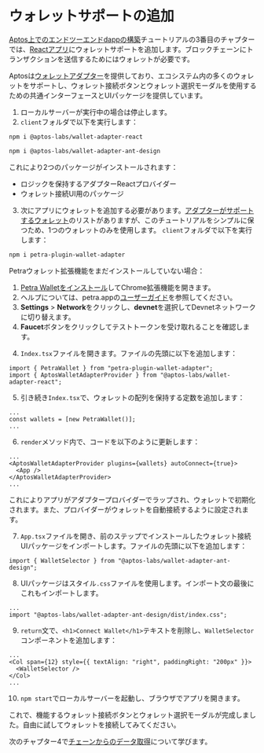 
# ウォレットサポートの追加

[Aptos上でのエンドツーエンドdappの構築](../build-e2e-dapp.mdx)チュートリアルの3番目のチャプターでは、[Reactアプリ](2-set-up-react-app.mdx)にウォレットサポートを追加します。ブロックチェーンにトランザクションを送信するためにはウォレットが必要です。

Aptosは[ウォレットアダプター](../../sdks/wallet-adapter.mdx)を提供しており、エコシステム内の多くのウォレットをサポートし、ウォレット接続ボタンとウォレット選択モーダルを使用するための共通インターフェースとUIパッケージを提供しています。

1. ローカルサーバーが実行中の場合は停止します。
2. `client`フォルダで以下を実行します：

```bash filename="Terminal"
npm i @aptos-labs/wallet-adapter-react
```

```bash filename="Terminal"
npm i @aptos-labs/wallet-adapter-ant-design
```

これにより2つのパッケージがインストールされます：

- ロジックを保持するアダプターReactプロバイダー
- ウォレット接続UI用のパッケージ

3. 次にアプリにウォレットを追加する必要があります。[アダプターがサポートするウォレット](https://github.com/aptos-labs/aptos-wallet-adapter#supported-wallet-packages)のリストがありますが、このチュートリアルをシンプルに保つため、1つのウォレットのみを使用します。
   `client`フォルダで以下を実行します：

```bash filename="Terminal"
npm i petra-plugin-wallet-adapter
```

<Callout type="info">
Petraウォレット拡張機能をまだインストールしていない場合：

1. [Petra Walletをインストール](https://petra.app)してChrome拡張機能を開きます。
2. ヘルプについては、petra.appの[ユーザーガイド](https://petra.app/docs/use)を参照してください。
3. **Settings** > **Network**をクリックし、**devnet**を選択してDevnetネットワークに切り替えます。
4. **Faucet**ボタンをクリックしてテストトークンを受け取れることを確認します。

</Callout>

4. `Index.tsx`ファイルを開きます。ファイルの先頭に以下を追加します：

```tsx filename="Index.tsx"
import { PetraWallet } from "petra-plugin-wallet-adapter";
import { AptosWalletAdapterProvider } from "@aptos-labs/wallet-adapter-react";
```

5. 引き続き`Index.tsx`で、ウォレットの配列を保持する定数を追加します：

```tsx filename="Index.tsx"
...
const wallets = [new PetraWallet()];
...
```

6. `render`メソッド内で、コードを以下のように更新します：

```tsx filename="Index.tsx"
...
<AptosWalletAdapterProvider plugins={wallets} autoConnect={true}>
  <App />
</AptosWalletAdapterProvider>
...
```

これによりアプリがアダプタープロバイダーでラップされ、ウォレットで初期化されます。また、プロバイダーがウォレットを自動接続するように設定されます。

7. `App.tsx`ファイルを開き、前のステップでインストールしたウォレット接続UIパッケージをインポートします。ファイルの先頭に以下を追加します：

```tsx filename="App.tsx"
import { WalletSelector } from "@aptos-labs/wallet-adapter-ant-design";
```

8. UIパッケージはスタイル`.css`ファイルを使用します。インポート文の最後にこれもインポートします。

```tsx filename="App.tsx"
...
import "@aptos-labs/wallet-adapter-ant-design/dist/index.css";
```

9. `return`文で、`<h1>Connect Wallet</h1>`テキストを削除し、`WalletSelector`コンポーネントを追加します：

```tsx filename="App.tsx"
...
<Col span={12} style={{ textAlign: "right", paddingRight: "200px" }}>
  <WalletSelector />
</Col>
...
```

10. `npm start`でローカルサーバーを起動し、ブラウザでアプリを開きます。

これで、機能するウォレット接続ボタンとウォレット選択モーダルが完成しました。自由に試してウォレットを接続してみてください。

次のチャプター4で[チェーンからのデータ取得](4-fetch-data-from-chain.mdx)について学びます。
